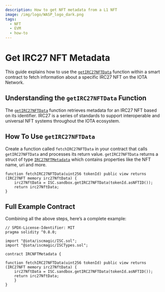 ```yaml
---
description: How to get NFT metadata from a L1 NFT
image: /img/logo/WASP_logo_dark.png
tags:
  - NFT
  - EVM
  - how-to
---
```


# Get IRC27 NFT Metadata

<ERC721Admonition />

This guide explains how to use the [`getIRC27NFTData`](../../../reference/magic-contract/ISCSandbox.md#getirc27nftdata) function within a smart contract to fetch information about a specific IRC27 NFT on the IOTA Network.

<GetNftMetadata />

## Understanding the `getIRC27NFTData` Function

The [`getIRC27NFTData`](../../../reference/magic-contract/ISCSandbox.md#getirc27nftdata) function retrieves metadata for an IRC27 NFT based on its identifier. IRC27 is a series of standards to support interoperable and universal NFT systems throughout the IOTA ecosystem.

## How To Use `getIRC27NFTData`

Create a function called `fetchIRC27NFTData` in your contract that calls `getIRC27NFTData` and processes its return value. `getIRC27NFTData` returns a struct of type [`IRC27NFTMetadata`](../../../reference/magic-contract/ISCTypes.md#irc27nftmetadata) which contains properties like the NFT name, uri and more.

<IRC27Admonition/>

```solidity
function fetchIRC27NFTData(uint256 tokenId) public view returns (IRC27NFT memory irc27NftData) {
    irc27NftData = ISC.sandbox.getIRC27NFTData(tokenId.asNFTID());
    return irc27NftData;
}
```

## Full Example Contract

Combining all the above steps, here’s a complete example:

```solidity
// SPDX-License-Identifier: MIT
pragma solidity ^0.8.0;

import "@iota/iscmagic/ISC.sol";
import "@iota/iscmagic/ISCTypes.sol";

contract IRCNFTMetadata {

function fetchIRC27NFTData(uint256 tokenId) public view returns (IRC27NFT memory irc27NftData) {
    irc27NftData = ISC.sandbox.getIRC27NFTData(tokenId.asNFTID());
    return irc27NftData;
    }
}
```